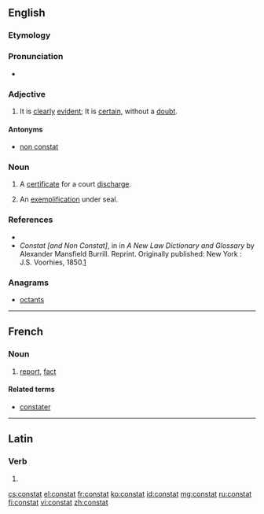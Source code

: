 ==English==

===Etymology===
{{etyl|la|en}} {{term|constat|cōnstat|lang=la}}

===Pronunciation===
*{{a|UK}} {{IPA|/ˈkɒnstat/}}

===Adjective===
{{en-adj|-}}

# {{context|legal|religion|science|lang=en}} It is [[clear]]ly [[evident]]; It is [[certain]], without a [[doubt]].

====Antonyms====
* [[non constat]]

===Noun===
{{en-noun}}

# {{context|legal|lang=en}} A [[certificate]] for a court [[discharge]].
# {{context|legal|lang=en}} An [[exemplification]] under seal.

===References===

* {{R:Webster 1913|constat}}
* ''Constat [and Non Constat]'', in in ''A New Law Dictionary and Glossary'' by Alexander Mansfield Burrill. Reprint. Originally published: New York : J.S. Voorhies, 1850.[http://books.google.com/books?id=DeQYXYMBtwgC&pg=PA110&lpg=PA110&dq=atpatruus&source=web&ots=CS4in-556J&sig=rR7Y8zx6YSZjwzjWoQ9ShcYT7Qc#PPA268,M1]

===Anagrams===
* [[octants#English|octants]]

----

==French==

===Noun===
{{fr-noun|m}}

# [[report]], [[fact]]

====Related terms====
* [[constater]]

----

==Latin==

===Verb===
{{la-verb-form|cōnstat}}

# {{conjugation of|consto|cōnstō|3|s|pres|act|ind|lang=la}}

[[cs:constat]]
[[el:constat]]
[[fr:constat]]
[[ko:constat]]
[[id:constat]]
[[mg:constat]]
[[ru:constat]]
[[fi:constat]]
[[vi:constat]]
[[zh:constat]]